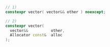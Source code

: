 ```cpp
// 1)
constexpr vector( vector&& other ) noexcept;

// 2)
constexpr vector(
  vector&&          other,
  Allocator const&  alloc
);
```